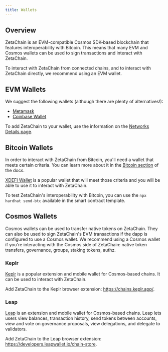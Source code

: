 ```yaml
---
title: Wallets
---
```


## Overview

ZetaChain is an EVM-compatible Cosmos SDK-based blockchain that features
interoperability with Bitcoin. This means that many EVM and Cosmos wallets can
be used to sign transactions and interact with ZetaChain.

To interact with ZetaChain from connected chains, and to interact with ZetaChain
directly, we recommend using an EVM wallet.

## EVM Wallets

We suggest the following wallets (although there are plenty of alternatives!):

- [Metamask](https://metamask.io)
- [Coinbase Wallet](https://www.coinbase.com/wallet)

To add ZetaChain to your wallet, use the information on the
[Networks Details page](/reference/network/details).

## Bitcoin Wallets

In order to interact with ZetaChain from Bitcoin, you'll need a wallet that
meets certain criteria. You can learn more about it in the
[Bitcoin section](/developers/evm/bitcoin) of the docs.

[XDEFI Wallet](https://xdefi.io) is a popular wallet that will meet those
criteria and you will be able to use it to interact with ZetaChain.

To test ZetaChain's interoperability with Bitcoin, you can use the
`npx hardhat send-btc` available in the smart contract template.

## Cosmos Wallets

Cosmos wallets can be used to transfer native tokens on ZetaChain. They can also
be used to sign ZetaChain's EVM transactions if the dapp is configured to use a
Cosmos wallet. We recommend using a Cosmos wallet if you're interacting with the
Cosmos side of ZetaChain: native token transfers, governance, groups, staking
tokens, authz.

### Keplr

[Keplr](https://keplr.app/) is a popular extension and mobile wallet for
Cosmos-based chains. It can be used to interact with ZetaChain.

Add ZetaChain to the Keplr browser extension: https://chains.keplr.app/.

### Leap

[Leap](https://www.leapwallet.io/) is an extension and mobile wallet for
Cosmos-based chains. Leap lets users view balances, transaction history, send
tokens between accounts, view and vote on governance proposals, view
delegations, and delegate to validators.

Add ZetaChain to the Leap browser extension:
https://developers.leapwallet.io/chain-store.
